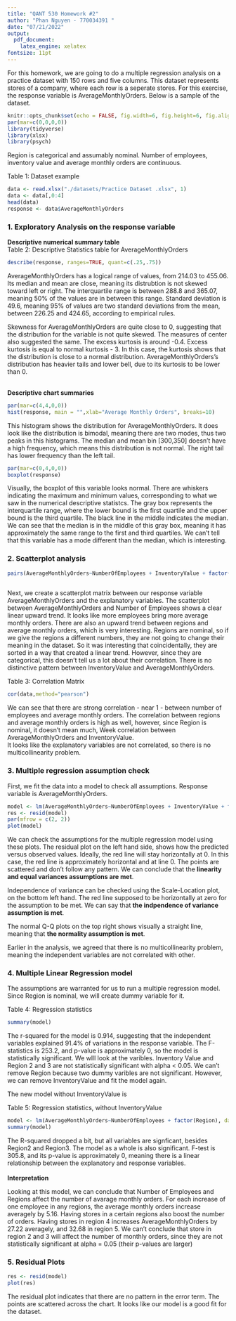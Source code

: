 ```yaml
---
title: "QANT 530 Homework #2"
author: "Phan Nguyen - 770034391 "
date: "07/21/2022"
output: 
  pdf_document:
    latex_engine: xelatex
fontsize: 11pt 
---
```


For this homework, we are going to do a multiple regression analysis on a practice dataset with 150 rows and five columns. 
This dataset represents stores of a company, where each row is a seperate stores.
For this exercise, the response variable is AverageMonthlyOrders. Below is a sample of the dataset. 

```r
knitr::opts_chunk$set(echo = FALSE, fig.width=6, fig.height=6, fig.align="center")
par(mar=c(0,0,0,0))
library(tidyverse)
library(xlsx)
library(psych)
```
Region is categorical and assumably nominal. 
Number of employees, inventory value and average monthly orders are continuous.  
  
Table 1: Dataset example  
```r

data <- read.xlsx("./datasets/Practice Dataset .xlsx", 1)
data <- data[,0:4]
head(data)
response <- data$AverageMonthlyOrders

```

### 1. Exploratory Analysis on the response variable

**Descriptive numerical summary table**  
Table 2: Descriptive Statistics table for AverageMonthlyOrders

```r
describe(response, ranges=TRUE, quant=c(.25,.75))
```

AverageMonthlyOrders has a logical range of values, from 214.03 to 455.06. 
Its median and mean are close, meaning its distrubtion is not skewed toward left or right.
The interquartile range is between 288.8 and 365.07, meaning 50% of the values are in between this range. 
Standard deviation is 49.6, meaning 95% of values are two standard deviations from the mean, between 226.25 and 424.65, according to empirical rules.
  
Skewness for AverageMonthlyOrders are quite close to 0, suggesting that the distribution for the variable is not quite skewed.
The measures of center also suggested the same. 
The excess kurtosis is around -0.4. Excess kurtosis is equal to normal kurtosis - 3.
In this case, the kurtosis shows that the distribution is close to a normal distribution.
AverageMonthlyOrders's distribution has heavier tails and lower bell, due to its kurtosis to be lower than 0.  
\  
\  
\  
\  
\  
  

**Descriptive chart summaries**    
```r
par(mar=c(4,4,0,0))
hist(response, main = "",xlab="Average Monthly Orders", breaks=10)
```
\begin {center} Figure 1: Histogram of AverageMonthlyOrders  \end{center}

This histogram shows the distribution for AverageMonthlyOrders. It does look like the distribution is bimodal, meaning there are two modes, thus two peaks in this histograms. 
The median and mean bin [300,350] doesn't have a high frequency, which means this distribution is not normal.
The right tail has lower frequency than the left tail.  

```r
par(mar=c(0,4,0,0))
boxplot(response)
```
\begin{center} Figure 2: Boxplot of AverageMonthlyOrders  \end{center}  
  
  
Visually, the boxplot of this variable looks normal. There are whiskers indicating the maximum and minimum values, corresponding to what we saw in the numerical descriptive statistcs.
The gray box represents the interquartile range, where the lower bound is the first quartile and the upper bound is the third quartile.
The black line in the middle indicates the median. We can see that the median is in the middle of this gray box, meaning it has approximately the same range to the first and third quartiles. 
We can't tell that this variable has a mode different than the median, which is interesting. 

### 2. Scatterplot analysis
```r
pairs(AverageMonthlyOrders~NumberOfEmployees + InventoryValue + factor(Region), lower.panel=NULL,data=data)
 
```
\begin{center}Figure 3: Scatterplot Matrix \end{center}  

Next, we create a scatterplot matrix between our response variable AverageMonthlyOrders and the explanatory variables. 
The scatterplot between AverageMonthlyOrders and Number of Employees shows a clear linear upward trend. It looks like more employees bring more average monthly orders. 
There are also an upward trend between regions and average monthly orders, which is very interesting. Regions are nominal, so if we give the regions a different numbers, they are not going to change their meaning in the dataset.
So it was interesting that coincidentally, they are sorted in a way that created a linear trend. However, since they are categorical, this doesn't tell us a lot about their correlation. 
There is no distinctive pattern between InventoryValue and AverageMonthlyOrders. 

Table 3: Correlation Matrix

```r
cor(data,method="pearson")
```


We can see that there are strong correlation - near 1 - between number of employees and average monthly orders. 
The correlation between regions and average monthly orders is high as well, however, since Region is nominal, it doesn't mean much, 
Week correlation between AverageMonthlyOrders and InventoryValue.  
It looks like the explanatory variables are not correlated, so there is no multicollinearity problem.


### 3. Multiple regression assumption check 
First, we fit the data into a model to check all assumptions. Response variable is AverageMonthlyOrders.

```r
model <- lm(AverageMonthlyOrders~NumberOfEmployees + InventoryValue + factor(Region), data=data)
res <- resid(model)
par(mfrow = c(2, 2))
plot(model)
```
\begin{center}Figure 4: Simple Regression Plots for models \end{center}  

We can check the assumptions for the multiple regression model using these plots. 
The residual plot on the left hand side, shows how the predicted versus observed values.
Ideally, the red line will stay horizontally at 0. In this case, the red line is approximately horizontal and at line 0. 
The points are scattered and don't follow any pattern. We can conclude that the **linearity and equal variances assumptions are met**. 
  
Independence of variance can be checked using the Scale-Location plot, on the bottom left hand. The red line supposed to be horizontally at zero for the assumption to be met. 
We can say that **the indpendence of variance assumption is met**.  
  
The normal Q-Q plots on the top right shows visually a straight line, meaning that **the normality assumption is met**.  
  
Earlier in the analysis, we agreed that there is no multicollinearity problem, meaning the independent variables are not correlated with other.  

### 4. Multiple Linear Regression model 
The assumptions are warranted for us to run a multiple regression model. 
Since Region is nominal, we will create dummy variable for it. 
  
Table 4: Regression statistics  
```r
summary(model)
```

The r-squared for the model is 0.914, suggesting that the independent variables explained 91.4% of variations in the response variable. 
The F-statistics is 253.2, and p-value is approximately 0, so the model is statistically significant. 
We wlll look at the varibles. Inventory Value and Region 2 and 3 are not statistically significant with alpha < 0.05.
We can't remove Region because two dummy varibles are not significant. However, we can remove InventoryValue and fit the model again. 

The new model without InventoryValue is

Table 5: Regression statistics, without InventoryValue  
```r
model <- lm(AverageMonthlyOrders~NumberOfEmployees + factor(Region), data=data)
summary(model)
```


The R-squared dropped a bit, but all variables are signficant, besides Region2 and Region3. The model as a whole is also significant.
F-test is 305.8, and its p-value is approximately 0, meaning there is a linear relationship between the explanatory and response variables.  
\  
\    
**Interpretation**   
    
Looking at this model, we can conclude that Number of Employees and Regions affect the number of avarage monthly orders.
For each increase of one employee in any regions, the average monthly orders increase averagely by 5.16.
Having stores in a certain regions also boost the number of orders. 
Having stores in region 4 increases AverageMonthlyOrders by 27.22 averagely, and 32.68 in region 5.
We can't conclude that store in region 2 and 3 will affect the number of monthly orders, since they are not statistically significant at alpha = 0.05 (their p-values are larger)


### 5. Residual Plots
```r
res <- resid(model)
plot(res)
```
\begin{center} Figure 5: Residual Plot \end{center}   
  
The residual plot indicates that there are no pattern in the error term. 
The points are scattered across the chart. It looks like our model is a good fit for the dataset. 




